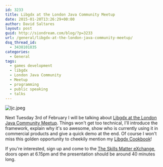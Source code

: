 ```yaml
---
id: 3233
title: Libgdx at the London Java Community Meetup
date: 2015-01-20T13:26:29+00:00
author: David Saltares
layout: post
guid: http://siondream.com/blog/?p=3233
url: /general/libgdx-at-the-london-java-community-meetup/
dsq_thread_id:
  - 3438101835
categories:
  - General
tags:
  - games development
  - libgdx
  - London Java Community
  - Meetup
  - programming
  - public speaking
  - talks
---
```


![ljc.jpeg](/img/wp/ljc.webp)

Next Tuesday 3rd of February I will be talking about [Libgdx at the London Java Community Meetup](http://www.meetup.com/Londonjavacommunity/). Things won't get too technical, I'll introduce the framework, explain why it's so awesome, show who is currently using it in commercial products and give a quick demo at the end. Of course I won't miss this golden opportunity to cheekily mention my [Libgdx Cookbook](/libgdx-cross-platform-game-development-cookbook/)!

If you're interested, sign up and come to the [The Skills Matter eXchange](https://www.google.com/maps?f=q&hl=en&q=116-120+Goswell+Road,+London,+gb), doors open at 6.15pm and the presentation should be around 40 minutes long.

